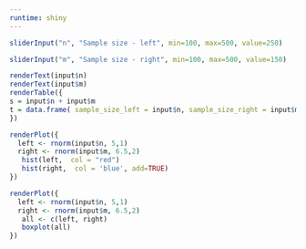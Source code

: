 ```yaml
---
runtime: shiny
---
```


```r
sliderInput("n", "Sample size - left", min=100, max=500, value=250)

sliderInput("m", "Sample size - right", min=100, max=500, value=150)

```

```r
renderText(input$n)
renderText(input$m)
renderTable({
s = input$n + input$m
t = data.frame( sample_size_left = input$n, sample_size_right = input$m, sum = s)
})

renderPlot({
  left <- rnorm(input$n, 5,1)
  right <- rnorm(input$m, 6.5,2)
   hist(left,  col = "red")
   hist(right,  col = 'blue', add=TRUE)
})

renderPlot({
  left <- rnorm(input$n, 5,1)
  right <- rnorm(input$m, 6.5,2)
   all <- c(left, right)
   boxplot(all)
})
```